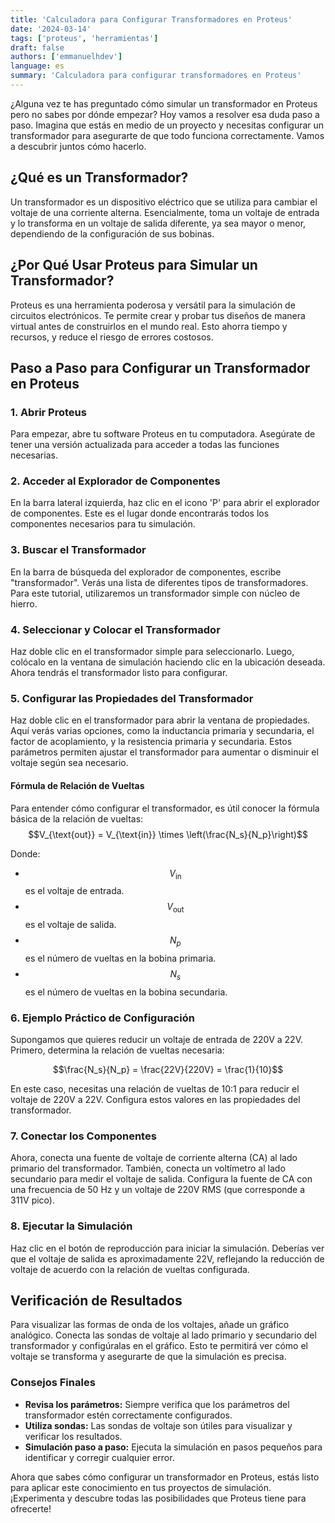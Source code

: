 ```yaml
---
title: 'Calculadora para Configurar Transformadores en Proteus'
date: '2024-03-14'
tags: ['proteus', 'herramientas']
draft: false
authors: ['emmanuelhdev']
language: es
summary: 'Calculadora para configurar transformadores en Proteus'
---
```


<div class="mb-8">
  <TransformatorCalculator />
</div>

¿Alguna vez te has preguntado cómo simular un transformador en Proteus pero no sabes por dónde empezar? Hoy vamos a resolver esa duda paso a paso. Imagina que estás en medio de un proyecto y necesitas configurar un transformador para asegurarte de que todo funciona correctamente. Vamos a descubrir juntos cómo hacerlo.

## ¿Qué es un Transformador?

Un transformador es un dispositivo eléctrico que se utiliza para cambiar el voltaje de una corriente alterna. Esencialmente, toma un voltaje de entrada y lo transforma en un voltaje de salida diferente, ya sea mayor o menor, dependiendo de la configuración de sus bobinas.

## ¿Por Qué Usar Proteus para Simular un Transformador?

Proteus es una herramienta poderosa y versátil para la simulación de circuitos electrónicos. Te permite crear y probar tus diseños de manera virtual antes de construirlos en el mundo real. Esto ahorra tiempo y recursos, y reduce el riesgo de errores costosos.

## Paso a Paso para Configurar un Transformador en Proteus

### 1. Abrir Proteus

Para empezar, abre tu software Proteus en tu computadora. Asegúrate de tener una versión actualizada para acceder a todas las funciones necesarias.

### 2. Acceder al Explorador de Componentes

En la barra lateral izquierda, haz clic en el icono 'P' para abrir el explorador de componentes. Este es el lugar donde encontrarás todos los componentes necesarios para tu simulación.

### 3. Buscar el Transformador

En la barra de búsqueda del explorador de componentes, escribe "transformador". Verás una lista de diferentes tipos de transformadores. Para este tutorial, utilizaremos un transformador simple con núcleo de hierro.

### 4. Seleccionar y Colocar el Transformador

Haz doble clic en el transformador simple para seleccionarlo. Luego, colócalo en la ventana de simulación haciendo clic en la ubicación deseada. Ahora tendrás el transformador listo para configurar.

### 5. Configurar las Propiedades del Transformador

Haz doble clic en el transformador para abrir la ventana de propiedades. Aquí verás varias opciones, como la inductancia primaria y secundaria, el factor de acoplamiento, y la resistencia primaria y secundaria. Estos parámetros permiten ajustar el transformador para aumentar o disminuir el voltaje según sea necesario.

#### Fórmula de Relación de Vueltas

Para entender cómo configurar el transformador, es útil conocer la fórmula básica de la relación de vueltas:
$$V_{\text{out}} = V_{\text{in}} \times \left(\frac{N_s}{N_p}\right)$$

Donde:

- $$V_{\text{in}}$$ es el voltaje de entrada.
- $$V_{\text{out}}$$ es el voltaje de salida.
- $$N_p$$ es el número de vueltas en la bobina primaria.
- $$N_s$$ es el número de vueltas en la bobina secundaria.

### 6. Ejemplo Práctico de Configuración

Supongamos que quieres reducir un voltaje de entrada de 220V a 22V. Primero, determina la relación de vueltas necesaria:

$$\frac{N_s}{N_p} = \frac{22V}{220V} = \frac{1}{10}$$

En este caso, necesitas una relación de vueltas de 10:1 para reducir el voltaje de 220V a 22V. Configura estos valores en las propiedades del transformador.

### 7. Conectar los Componentes

Ahora, conecta una fuente de voltaje de corriente alterna (CA) al lado primario del transformador. También, conecta un voltímetro al lado secundario para medir el voltaje de salida. Configura la fuente de CA con una frecuencia de 50 Hz y un voltaje de 220V RMS (que corresponde a 311V pico).

### 8. Ejecutar la Simulación

Haz clic en el botón de reproducción para iniciar la simulación. Deberías ver que el voltaje de salida es aproximadamente 22V, reflejando la reducción de voltaje de acuerdo con la relación de vueltas configurada.

## Verificación de Resultados

Para visualizar las formas de onda de los voltajes, añade un gráfico analógico. Conecta las sondas de voltaje al lado primario y secundario del transformador y configúralas en el gráfico. Esto te permitirá ver cómo el voltaje se transforma y asegurarte de que la simulación es precisa.

### Consejos Finales

- **Revisa los parámetros:** Siempre verifica que los parámetros del transformador estén correctamente configurados.
- **Utiliza sondas:** Las sondas de voltaje son útiles para visualizar y verificar los resultados.
- **Simulación paso a paso:** Ejecuta la simulación en pasos pequeños para identificar y corregir cualquier error.

Ahora que sabes cómo configurar un transformador en Proteus, estás listo para aplicar este conocimiento en tus proyectos de simulación. ¡Experimenta y descubre todas las posibilidades que Proteus tiene para ofrecerte!
